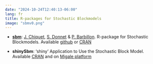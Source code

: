 ```yaml
---
date: "2024-10-24T12:40:13-06:00"
lang: fr
title: R-packages for Stochastic Blockmodels
image: "sbmv0.png"
---
```


-   [**sbm**](https://grosssbm.github.io/sbm/): [J. Chiquet](https://jchiquet.github.io/), [S. Donnet](https://mia-ps.inrae.fr/sophie-donnet) & [P. Barbillon](https://mia-ps.inrae.fr/pierre-barbillon). R-package for Stochastic Blockmodels. Available [github](https://github.com/GrossSBM/sbm) or [CRAN](https%20://cran.r-project.org/web/packages/sbm/index.html)

-   **shinySbm**: 'shiny' Application to Use the Stochastic Block Model. Available [CRAN](https://cran.r-project.org/package=shinySbm) and on [Migale platform](https://shiny.migale.inrae.fr/app/ShinySBM)
